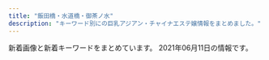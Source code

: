 ```yaml
---
title: "飯田橋・水道橋・御茶ノ水"
description: "キーワード別にの巨乳アジアン・チャイナエステ嬢情報をまとめました。"
---
```


新着画像と新着キーワードをまとめています。
2021年06月11日の情報です。

<DmmAffiliateIns />
<KeywordTable
  shops={
    [
    {
        "name": "\u30d3\u30fc\u30ca\u30b9",
        "keywords": {
            "83": 6,
            "D": 16,
            "E": 2,
            "88": 4,
            "89": 6,
            "85": 6,
            "84": 2,
            "F": 6
        },
        "img_links": [
            "http://venus.tyo.cm/images/room5.jpg",
            "http://venus.tyo.cm/photos/sites/40/2021/05/202105220805459.jpeg",
            "http://venus.tyo.cm/photos/sites/40/2021/05/2021052208043246.jpeg",
            "http://venus.tyo.cm/images/room3.jpg",
            "http://venus.tyo.cm/photos/sites/40/2021/05/2021052208353844.jpeg",
            "http://venus.tyo.cm/photos/sites/40/2021/05/2021052208382514.jpeg",
            "http://venus.tyo.cm/images/room1.jpg",
            "http://venus.tyo.cm/photos/sites/40/2020/08/2020083109075883.jpeg",
            "http://venus.tyo.cm/images/room2.jpg",
            "http://venus.tyo.cm/images/mainimg.jpg",
            "http://venus.tyo.cm/images/room4.jpg",
            "http://venus.tyo.cm/photos/sites/40/2020/08/2020083109075784.jpeg",
            "http://venus.tyo.cm/photos/sites/40/2021/05/2021052208041450.jpeg",
            "http://venus.tyo.cm/images/room6.jpg",
            "http://venus.tyo.cm/images/pagetop.png",
            "http://venus.tyo.cm/images/top.png",
            "http://venus.tyo.cm/photos/sites/40/2021/05/2021052208053057.jpeg",
            "http://venus.tyo.cm/photos/sites/40/2020/08/2020083109075848.jpeg",
            "http://venus.tyo.cm/photos/sites/40/2021/05/2021052208051451.jpeg",
            "http://venus.tyo.cm/images/spmainimg.jpg",
            "http://venus.tyo.cm/photos/sites/40/2020/08/2020083109075912.jpeg"
        ],
        "station": "JR\u6c34\u9053\u6a4b\u99c5\u6771\u53e3",
        "url": "http://venus.tyo.cm/"
    },
    {
        "url": "http://aromalucky.xyz/",
        "keywords": {},
        "station": "\u5c0f\u5ddd\u753a\u99c5B4",
        "name": "\u30a2\u30ed\u30de\u30e9\u30c3\u30ad\u30fc",
        "img_links": [
            "https://i1.wp.com/aromalucky.xyz/wp-content/uploads/2019/10/20.jpg",
            "https://i2.wp.com/aromalucky.xyz/wp-content/uploads/2019/04/12.jpg",
            "https://i0.wp.com/aromalucky.xyz/wp-content/uploads/2019/05/02.png",
            "https://i0.wp.com/aromalucky.xyz/wp-content/uploads/2019/04/13.jpg",
            "https://i2.wp.com/aromalucky.xyz/wp-content/uploads/2017/12/03-1.jpg",
            "https://i2.wp.com/aromalucky.xyz/wp-content/uploads/2020/09/21.jpg",
            "https://i2.wp.com/aromalucky.xyz/wp-content/uploads/2019/05/03.png",
            "https://i0.wp.com/aromalucky.xyz/wp-content/uploads/2017/12/05-1.jpg",
            "https://i2.wp.com/aromalucky.xyz/wp-content/uploads/2017/12/08.jpg",
            "https://i0.wp.com/aromalucky.xyz/wp-content/uploads/2019/05/15.jpg",
            "http://aromalucky.xyz/wp-content/uploads/2019/05/01_02.png",
            "https://i2.wp.com/aromalucky.xyz/wp-content/uploads/2019/04/14.jpg",
            "https://i2.wp.com/aromalucky.xyz/wp-content/uploads/2017/12/02.jpg",
            "https://i1.wp.com/aromalucky.xyz/wp-content/uploads/2019/05/16.jpg",
            "https://i1.wp.com/aromalucky.xyz/wp-content/uploads/2017/12/04-1.jpg"
        ]
    },
    {
        "img_links": [
            "http://yu.xyz.mn/images/ac4.jpg",
            "http://yu.xyz.mn/photos/sites/91/2019/12/2019122901424384.jpg",
            "http://yu.xyz.mn/images/mobile.jpg",
            "http://yu.xyz.mn/images/room1.jpg",
            "http://yu.xyz.mn/images/top.jpg",
            "http://yu.xyz.mn/photos/sites/91/2020/04/2020040807282190.jpg",
            "http://yu.xyz.mn/images/room3.jpg",
            "http://yu.xyz.mn/images/ac3.jpg",
            "http://yu.xyz.mn/photos/sites/91/2021/01/2021012205451889.jpg",
            "http://yu.xyz.mn/images/ac6.jpg",
            "http://yu.xyz.mn/photos/sites/91/2019/12/2019122702252767.jpg",
            "http://yu.xyz.mn/images/ac2.jpg",
            "http://yu.xyz.mn/images/ac1.jpg",
            "http://yu.xyz.mn/images/s_staff.jpg",
            "http://yu.xyz.mn/photos/sites/91/2019/12/2019122702252691.jpg",
            "http://yu.xyz.mn/images/s_news.jpg",
            "http://yu.xyz.mn/photos/sites/91/2020/02/2020022305370017.jpg",
            "http://yu.xyz.mn/images/room2.jpg",
            "http://yu.xyz.mn/images/ac5.jpg",
            "http://yu.xyz.mn/images/s_shedule.jpg",
            "http://yu.xyz.mn/images/room4.jpg"
        ],
        "url": "http://yu.xyz.mn/",
        "name": "\u60a0 \u3086\u3046",
        "keywords": {
            "87": 7,
            "D": 35,
            "85": 21,
            "C": 20,
            "86": 7,
            "84": 7
        },
        "station": "JR\u6c34\u9053\u6a4b\u99c5\u897f\u53e3"
    },
    {
        "station": "\u795e\u4fdd\u753a\u99c5A5\u51fa\u53e3",
        "img_links": [
            "http://jinbocho.xyz/images/left3.png",
            "http://jinbocho.xyz/images/yuk.jpg",
            "http://jinbocho.xyz/images/zi.png",
            "http://jinbocho.xyz/images/new-tit.png",
            "http://jinbocho.xyz/images/g10.jpg",
            "http://jinbocho.xyz/images/a2.jpg",
            "http://jinbocho.xyz/images/gr.jpg",
            "http://jinbocho.xyz/images/r6.jpg",
            "http://jinbocho.xyz/images/top2.jpg",
            "http://jinbocho.xyz/images/a1.jpg",
            "http://jinbocho.xyz/images/a3.jpg",
            "http://jinbocho.xyz/images/mika.jpg",
            "http://jinbocho.xyz/images/g1.jpg",
            "http://jinbocho.xyz/images/g2.jpg",
            "http://jinbocho.xyz/images/s_staff.png",
            "http://jinbocho.xyz/images/a5.jpg",
            "http://jinbocho.xyz/images/a4.jpg",
            "http://jinbocho.xyz/images/r5.jpg",
            "http://jinbocho.xyz/images/r1.jpg",
            "http://jinbocho.xyz/images/top1.jpg",
            "http://jinbocho.xyz/images/g7.jpg",
            "http://jinbocho.xyz/images/miki.jpg",
            "http://jinbocho.xyz/images/r3.jpg",
            "http://jinbocho.xyz/images/g9.jpg",
            "http://jinbocho.xyz/images/face.png",
            "http://jinbocho.xyz/images/g0.jpg",
            "http://jinbocho.xyz/images/mobile.png",
            "http://jinbocho.xyz/images/gb01.png",
            "http://jinbocho.xyz/images/r4.jpg",
            "http://jinbocho.xyz/images/mi.jpg",
            "http://jinbocho.xyz/images/haru.jpg",
            "http://jinbocho.xyz/images/new-tit3.png",
            "http://jinbocho.xyz/images/g8.jpg",
            "http://jinbocho.xyz/images/r2.jpg",
            "http://jinbocho.xyz/images/yuki.jpg"
        ],
        "keywords": {},
        "name": "\u306f\u306a\u3073",
        "url": "http://jinbocho.xyz/"
    },
    {
        "url": "http://rapisu.tokyo/",
        "keywords": {
            "C": 7
        },
        "img_links": [
            "http://rapisu.tokyo/images/end.png",
            "http://rapisu.tokyo/images/mika.jpg",
            "http://rapisu.tokyo/images/flash.jpg",
            "http://rapisu.tokyo/images/zi_staff.png",
            "http://rapisu.tokyo/images/r2.jpg",
            "http://rapisu.tokyo/images/tiao.png",
            "http://rapisu.tokyo/images/g0.jpg",
            "http://rapisu.tokyo/images/top.png",
            "http://rapisu.tokyo/images/r1.jpg",
            "http://rapisu.tokyo/images/r3.jpg",
            "http://rapisu.tokyo/images/meihui.jpg",
            "http://rapisu.tokyo/images/flash1.jpg",
            "http://rapisu.tokyo/images/mobile.png"
        ],
        "station": "\u795e\u4fdd\u753a\u99c5A7\u51fa\u53e3",
        "name": "\u30e9\u30d4\u30b9"
    },
    {
        "station": "JR\u6c34\u9053\u6a4b\u99c5\u6771\u53e3",
        "img_links": [
            "http://www.pilink.xyz/style/news.jpg",
            "http://www.pilink.xyz/uploads/210420/1-210420151411422.png",
            "http://www.pilink.xyz/style/ta.jpg",
            "http://www.pilink.xyz/style/staff_t.jpg",
            "http://www.pilink.xyz/style/sm.jpg",
            "http://www.pilink.xyz/style/line.png",
            "http://www.pilink.xyz/uploads/210420/1-210420150221a8.jpg",
            "http://www.pilink.xyz/style/mobile.jpg",
            "http://www.pilink.xyz/style/head1.jpg",
            "http://www.pilink.xyz/uploads/210420/1-21042015013J02.jpg",
            "http://www.pilink.xyz/style/concept.jpg",
            "http://www.pilink.xyz/uploads/181018/sys2.jpg",
            "http://www.pilink.xyz/uploads/181018/rec2.png"
        ],
        "name": "\u30c1\u30e5\u30fc\u30ea\u30c3\u30d7",
        "keywords": {},
        "url": "http://www.pilink.xyz/"
    },
    {
        "station": "JR\u6c34\u9053\u6a4b\u99c5\u897f\u53e3",
        "keywords": {
            "C": 17
        },
        "name": "Lime",
        "img_links": [
            "http://sln-relax.com/i/files/girl02.jpg",
            "http://sln-relax.com/pic/topimg1.jpg",
            "http://sln-relax.com/img/ttl_concept.jpg",
            "http://sln-relax.com/scdl/staff/10071.jpg",
            "http://sln-relax.com/pic/head.png",
            "http://sln-relax.com/img/ttl_rec.jpg",
            "http://sln-relax.com/img/ttl_mobile.jpg",
            "http://sln-relax.com/scdl/staff/10031.jpg",
            "http://sln-relax.com/scdl/staff/10081.jpg",
            "http://sln-relax.com/pic/topimg3.jpg",
            "http://sln-relax.com/scdl/staff/10021.jpg",
            "http://sln-relax.com/img/ttl_tnew.jpg",
            "http://sln-relax.com/scdl/staff/10061.jpg",
            "http://sln-relax.com/i/files/girl01.jpg",
            "http://sln-relax.com/img/att.jpg",
            "http://sln-relax.com/i/files/homeimg.jpg",
            "http://sln-relax.com/scdl/staff/10051.jpg",
            "http://sln-relax.com/scdl/staff/10041.jpg",
            "http://sln-relax.com/pic/topimg2.jpg",
            "http://sln-relax.com/img/ttl_staff.png",
            "http://sln-relax.com/scdl/staff/10011.jpg"
        ],
        "url": "http://sln-relax.com/"
    },
    {
        "name": "\u697d\u697d",
        "station": "\u725b\u8fbc\u795e\u697d\u5742\u99c5A2\u51fa\u53e3",
        "keywords": {
            "C": 26,
            "D": 13,
            "E": 6
        },
        "img_links": [
            "https://raku-relax.tokyo/wp-content/uploads/2021/04/8721rakura.jpg",
            "https://raku-relax.tokyo/wp-content/uploads/2020/11/9897621rakura.jpg",
            "https://raku-relax.tokyo/wp-content/themes/este/img/tel_header.png",
            "https://raku-relax.tokyo/wp-content/uploads/2020/01/897sarakura.jpg",
            "https://raku-relax.tokyo/wp-content/uploads/2020/10/28917rakura.jpg",
            "https://raku-relax.tokyo/wp-content/uploads/2018/12/4567rakura.jpg",
            "https://raku-relax.tokyo/wp-content/uploads/2020/10/ertyurakura.jpg",
            "https://raku-relax.tokyo/wp-content/uploads/2020/04/siuaytfsa.jpg",
            "https://raku-relax.tokyo/wp-content/uploads/2021/05/8976251rakura.jpg",
            "https://raku-relax.tokyo/wp-content/themes/este/img/top-img02.png",
            "https://raku-relax.tokyo/wp-content/themes/este/img/tel.png",
            "https://raku-relax.tokyo/wp-content/uploads/2020/04/1234sertdyf.jpg",
            "https://raku-relax.tokyo/wp-content/uploads/2021/04/98976890rakura.jpg",
            "https://raku-relax.tokyo/wp-content/themes/este/img/tel03.png",
            "https://raku-relax.tokyo/wp-content/themes/este/img/tel02.png",
            "https://raku-relax.tokyo/wp-content/uploads/2021/01/1211rakura.jpg",
            "https://raku-relax.tokyo/wp-content/themes/este/img/1.jpg",
            "https://raku-relax.tokyo/wp-content/themes/este/img/top-img05.png",
            "https://raku-relax.tokyo/wp-content/themes/este/img/top-img03.png",
            "https://raku-relax.tokyo/wp-content/themes/este/img/2.jpg",
            "https://raku-relax.tokyo/wp-content/themes/este/img/3.jpg",
            "https://raku-relax.tokyo/wp-content/themes/este/img/tel_footer.png",
            "https://raku-relax.tokyo/wp-content/uploads/2020/11/oiuarakura.jpg",
            "https://raku-relax.tokyo/wp-content/uploads/2020/01/y45a121.jpg",
            "https://raku-relax.tokyo/wp-content/themes/este/img/top-img01.png",
            "https://raku-relax.tokyo/wp-content/themes/este/img/4.jpg",
            "https://raku-relax.tokyo/wp-content/themes/este/img/top-img04.png",
            "https://raku-relax.tokyo/wp-content/uploads/2018/12/satfuygihoj.jpg"
        ],
        "url": "https://raku-relax.tokyo/"
    },
    {
        "name": "\u7652\u3057\u306e\u6cc9",
        "url": "https://izumi-esthe.tokyo/",
        "keywords": {
            "E": 19,
            "D": 40,
            "C": 16
        },
        "img_links": [
            "https://izumi-esthe.tokyo/wp-content/uploads/2021/02/8765iyashinoizumi-1.jpg",
            "https://izumi-esthe.tokyo/wp-content/themes/este/img/top-img04.png",
            "https://izumi-esthe.tokyo/wp-content/uploads/2021/02/2221iyashinoizumi.jpg",
            "https://izumi-esthe.tokyo/wp-content/uploads/2021/04/WechatIMG866.jpeg",
            "https://izumi-esthe.tokyo/wp-content/uploads/2021/05/982716ttiyashinoizumi.jpg",
            "https://izumi-esthe.tokyo/wp-content/uploads/2021/02/5678iyashinoizumi.jpg",
            "https://izumi-esthe.tokyo/wp-content/uploads/2021/02/1111iyashinoizumi-2.jpg",
            "https://izumi-esthe.tokyo/wp-content/uploads/2021/02/8765iyashinoizumi.jpg",
            "https://izumi-esthe.tokyo/wp-content/uploads/2021/02/15drtyfugihoas-1.jpg",
            "https://izumi-esthe.tokyo/wp-content/uploads/2021/02/9087saiyashinoizumi.jpg",
            "https://izumi-esthe.tokyo/wp-content/themes/este/img/5.jpg",
            "https://izumi-esthe.tokyo/wp-content/uploads/2021/02/98767689iyashinoizumi.jpg",
            "https://izumi-esthe.tokyo/wp-content/themes/este/img/6.jpg",
            "https://izumi-esthe.tokyo/wp-content/uploads/2021/02/iyashinoizumi.jpg",
            "https://izumi-esthe.tokyo/wp-content/uploads/2021/02/121iyashinoizumi.jpg",
            "https://izumi-esthe.tokyo/wp-content/themes/este/img/top-img01b.png",
            "https://izumi-esthe.tokyo/wp-content/uploads/2021/02/3111112iyashinoizumi.jpg",
            "https://izumi-esthe.tokyo/wp-content/themes/este/img/top-img02f.png",
            "https://izumi-esthe.tokyo/wp-content/themes/este/img/call.png",
            "https://izumi-esthe.tokyo/wp-content/uploads/2021/05/7675621789iyashinoizumi.jpg",
            "https://izumi-esthe.tokyo/wp-content/themes/este/img/2.jpg",
            "https://izumi-esthe.tokyo/wp-content/uploads/2021/02/211iyashinoizumi.jpg",
            "https://izumi-esthe.tokyo/wp-content/themes/este/img/top-img01a.png",
            "https://izumi-esthe.tokyo/wp-content/themes/este/img/tel_header.png",
            "https://izumi-esthe.tokyo/wp-content/uploads/2021/02/1iyashinoizumi.jpg",
            "https://izumi-esthe.tokyo/wp-content/themes/este/img/top-img01.png",
            "https://izumi-esthe.tokyo/wp-content/uploads/2021/02/3serdtfygui.jpg",
            "https://izumi-esthe.tokyo/wp-content/uploads/2021/02/3111iyashinoizumi.jpg",
            "https://izumi-esthe.tokyo/wp-content/uploads/2021/02/121dfghiyashinoizumi-1.jpg",
            "https://izumi-esthe.tokyo/wp-content/uploads/2021/02/8765421iyashinoizumi.jpg",
            "https://izumi-esthe.tokyo/wp-content/themes/este/img/1.jpg",
            "https://izumi-esthe.tokyo/wp-content/uploads/2021/02/9876iyashinoizumi.jpg",
            "https://izumi-esthe.tokyo/wp-content/uploads/2021/03/312121iyashinoizumi.jpg",
            "https://izumi-esthe.tokyo/wp-content/uploads/2021/02/1iyashinoizumi-1.jpg",
            "https://izumi-esthe.tokyo/wp-content/themes/este/img/tel_footer.png",
            "https://izumi-esthe.tokyo/wp-content/uploads/2021/05/6754iyashinoizumi.jpg",
            "https://izumi-esthe.tokyo/wp-content/uploads/2021/05/34567897867iyashinoizumi.jpg",
            "https://izumi-esthe.tokyo/wp-content/uploads/2021/02/1111iyashinoizumi.jpg",
            "https://izumi-esthe.tokyo/wp-content/uploads/2021/02/897s6aiyashinoizumi-1.jpg",
            "https://izumi-esthe.tokyo/wp-content/uploads/2021/06/2121iyashinoizumi.jpg",
            "https://izumi-esthe.tokyo/wp-content/uploads/2021/02/999iyashinoizumi.jpg",
            "https://izumi-esthe.tokyo/wp-content/themes/este/img/top-img03.png",
            "https://izumi-esthe.tokyo/wp-content/uploads/2021/02/999iyashinoizumi-1.jpg",
            "https://izumi-esthe.tokyo/wp-content/uploads/2021/02/876521iyashinoizumi-1.jpg",
            "https://izumi-esthe.tokyo/wp-content/uploads/2021/02/77iyashinoizumi.jpg",
            "https://izumi-esthe.tokyo/wp-content/themes/este/img/4.jpg",
            "https://izumi-esthe.tokyo/wp-content/uploads/2021/02/2iyashinoizumi.jpg",
            "https://izumi-esthe.tokyo/wp-content/themes/este/img/3.jpg"
        ],
        "station": "\u5c0f\u5ddd\u753a\u99c5B5\u51fa\u53e3"
    }
]
}
/>
<DmmAffiliateScript />
